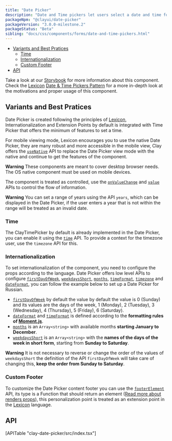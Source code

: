 ```yaml
---
title: "Date Picker"
description: "Date and Time pickers let users select a date and time for a form."
packageNpm: "@clayui/date-picker"
packageVersion: "3.0.0-milestone.2"
packageStatus: "Beta"
sibling: "docs/css/components/forms/date-and-time-pickers.html"
---
```



<div class="nav-toc">

- [Variants and Best Pratices](#variants-and-best-pratices)
  - [Time](#time)
  - [Internationalization](#internationalization)
  - [Custom Footer](#custom-footer)
- [API](#api)

</div>

<div class="clay-site-alert alert alert-warning">
   Take a look at our <a href="https://storybook-clayui.netlify.com/?path=/story/claydatepicker--default">Storybook</a> for more information about this component.
</div>

<div class="clay-site-alert alert alert-info">
	Check the <a href="https://liferay.design/lexicon/">Lexicon</a> <a href="https://liferay.design/lexicon/core-components/forms/picker-date-time/">Date & Time Pickers Pattern</a> for a more in-depth look at the motivations and proper usage of this component.
</div>

## Variants and Best Pratices

Date Picker is created following the principles of <a href="https://liferay.design/lexicon/core-components/forms/picker-date-time/">Lexicon</a>, Internationalization and Extension Points by default is integrated with Time Picker that offers the minimum of features to set a time.

For mobile viewing mode, Lexicon encourages you to use the native Date Picker, they are many robust and more accessible in the mobile view, Clay offers the [`useNative`](#api-useNative) API to replace the Date Picker view mode with the native and continue to get the features of the component.

<div class="clay-site-alert alert alert-warning">
	<strong class="lead">Warning</strong>
	These components are meant to cover desktop browser needs. The OS native component must be used on mobile devices.
</div>

The component is treated as controlled, use the [`onValueChange`](#api-onValueChange) and [`value`](#api-value) APIs to control the flow of information.

<div class="clay-site-alert alert alert-warning">
	<strong class="lead">Warning</strong>
	You can set a range of years using the API <code class="language-text">years</code>, which can be displayed in the Date Picker, if the user enters a year that is not within the range will be treated as an invalid date.
</div>

<DatePickerWithState />

### Time

The ClayTimePicker by default is already implemented in the Date Picker, you can enable it using the [`time`](#api-time) API. To provide a context for the timezone user, use the `timezone` API for this.

<DatePickerWithTime />

### Internationalization

To set internationalization of the component, you need to configure the props according to the language. Date Picker offers low level APIs to configure [`firstDayOfWeek`](#api-firstDayOfWeek), [`weekdaysShort`](#api-weekdaysShort), [`months`](#api-months), [`timeFormat`](#api-timeFormat), [`timezone`](#api-timezone) and [`dateFormat`](#api-dateFormat), you can follow the example below to set up a Date Picker for Russian.

<DatePickerLocale />

- [`firstDayOfWeek`](#api-firstDayOfWeek) by default the value  by default the value is 0 (Sunday) and its values ​​are the days of the week, 1 (Monday), 2 (Tuesday), 3 (Wednesday), 4 (Thursday), 5 (Friday), 6 (Saturday).
- [`dateFormat`](#api-dateFormat) and [`timeFormat`](#api-timeFormat) is defined according to the **formatting rules of [Moment.js](https://momentjs.com/docs/#/parsing/string-format/)**.
- [`months`](#api-months) is an `Array<string>` with available months **starting January to December**.
- [`weekdaysShort`](#api-weekdaysShort) is an `Array<string>` with the **names of the days of the week in short form**, starting from **Sunday to Saturday**.

<div class="clay-site-alert alert alert-warning">
	<strong class="lead">Warning</strong>
	It is not necessary to reverse or change the order of the values ​​of <code class="language-text">weekdaysShort</code> the definition of the API <code class="language-text">firstDayOfWeek</code> will take care of changing this, <b>keep the order from Sunday to Saturday</b>.
</div>

### Custom Footer

To customize the Date Picker content footer you can use the [`footerElement`](#api-footerElement) API, its type is a Function that should return an element ([Read more about renders props](https://reactjs.org/docs/render-props.html)), this personalization point is treated as an extension point in the <a href="https://liferay.design/lexicon/">Lexicon</a> language.

<DatePickerCustomFooter />

## API

<div>
	[APITable "clay-date-picker/src/index.tsx"]
</div>
